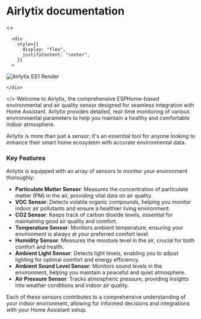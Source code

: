 
# Airlytix documentation
<>

      <div
        style={{
          display: "flex",
          justifyContent: "center",
        }}
      >

<Image
        src="/es1-render.png"
        alt="Airlytix ES1 Render"
        width={500}
        height={500}
        sizes="(max-width: 300px) 100vw, (max-width: 500px) 50vw, 33vw"
      />

    </div>
</>
Welcome to Airlytix, the comprehensive ESPHome-based environmental and air quality sensor designed for seamless integration with Home Assistant. Airlytix provides detailed, real-time monitoring of various environmental parameters to help you maintain a healthy and comfortable indoor atmosphere. 

Airlytix is more than just a sensor; it's an essential tool for anyone looking to enhance their smart home ecosystem with accurate environmental data.

### Key Features

Airlytix is equipped with an array of sensors to monitor your environment thoroughly:

- **Particulate Matter Sensor**: Measures the concentration of particulate matter (PM) in the air, providing vital data on air quality.
- **VOC Sensor**: Detects volatile organic compounds, helping you monitor indoor air pollutants and ensure a healthier living environment.
- **CO2 Sensor**: Keeps track of carbon dioxide levels, essential for maintaining good air quality and comfort.
- **Temperature Sensor**: Monitors ambient temperature, ensuring your environment is always at your preferred comfort level.
- **Humidity Sensor**: Measures the moisture level in the air, crucial for both comfort and health.
- **Ambient Light Sensor**: Detects light levels, enabling you to adjust lighting for optimal comfort and energy efficiency.
- **Ambient Sound Level Sensor**: Monitors sound levels in the environment, helping you maintain a peaceful and quiet atmosphere.
- **Air Pressure Sensor**: Tracks atmospheric pressure, providing insights into weather conditions and indoor air quality.

Each of these sensors contributes to a comprehensive understanding of your indoor environment, allowing for informed decisions and integrations with your Home Assistant setup.
